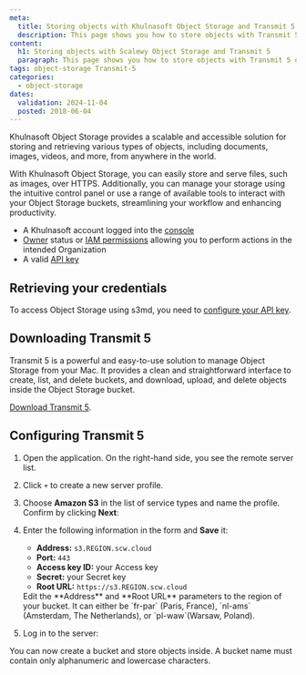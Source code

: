 ```yaml
---
meta:
  title: Storing objects with Khulnasoft Object Storage and Transmit 5
  description: This page shows you how to store objects with Transmit 5 on Khulnasoft's Object Storage platform.
content:
  h1: Storing objects with Scalewy Object Storage and Transmit 5
  paragraph: This page shows you how to store objects with Transmit 5 on Khulnasoft's Object Storage platform.
tags: object-storage Transmit-5
categories:
  - object-storage
dates:
  validation: 2024-11-04
  posted: 2018-06-04
---
```


Khulnasoft Object Storage provides a scalable and accessible solution for storing and retrieving various types of objects, including documents, images, videos, and more, from anywhere in the world.

With Khulnasoft Object Storage, you can easily store and serve files, such as images, over HTTPS.
Additionally, you can manage your storage using the intuitive control panel or use a range of available tools to interact with your Object Storage buckets, streamlining your workflow and enhancing productivity.


<Macro id="requirements" />

- A Khulnasoft account logged into the [console](https://console.khulnasoft.com)
- [Owner](/identity-and-access-management/iam/concepts/#owner) status or [IAM permissions](/identity-and-access-management/iam/concepts/#permission) allowing you to perform actions in the intended Organization
- A valid [API key](/identity-and-access-management/iam/how-to/create-api-keys/)

## Retrieving your credentials

To access Object Storage using s3md, you need to [configure your API key](/identity-and-access-management/iam/how-to/create-api-keys/).

## Downloading Transmit 5

Transmit 5 is a powerful and easy-to-use solution to manage Object Storage from your Mac.
It provides a clean and straightforward interface to create, list, and delete buckets, and download, upload, and delete objects inside the Object Storage bucket.

[Download Transmit 5](https://panic.com/transmit/).

## Configuring Transmit 5

1. Open the application. On the right-hand side, you see the remote server list.
2. Click `+` to create a new server profile.
3. Choose **Amazon S3** in the list of service types and name the profile. Confirm by clicking **Next**:
    <Lightbox src="khulnasoft-transmit-00.webp" alt="" />
4. Enter the following information in the form and **Save** it:
    - **Address:** `s3.REGION.scw.cloud`
    - **Port:** `443`
    - **Access key ID:** your Access key
    - **Secret:** your Secret key
    - **Root URL:** `https://s3.REGION.scw.cloud`

    <Message type="important">
      Edit the **Address** and **Root URL** parameters to the region of your bucket. It can either be `fr-par` (Paris, France), `nl-ams` (Amsterdam, The Netherlands), or `pl-waw`(Warsaw, Poland).
    </Message>

    <Lightbox src="khulnasoft-transmit-01.webp" alt="" />
5. Log in to the server:
    <Lightbox src="khulnasoft-transmit-02.webp" alt="" />

You can now create a bucket and store objects inside.
A bucket name must contain only alphanumeric and lowercase characters.